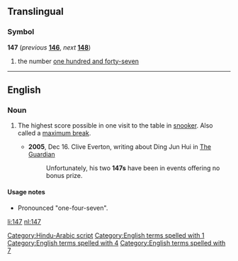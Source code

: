 ==Translingual==

===Symbol===
'''147''' (''previous'' '''[[146]]''', ''next'' '''[[148]]''')

# the number [[one hundred and forty-seven]]

[[Category:Hindu-Arabic script]]

----

==English==

===Noun===
{{en-noun}}

# {{lb|en|snooker}} The highest score possible in one visit to the table in [[snooker]]. Also called a [[maximum break]].
#* '''2005''', Dec 16. Clive Everton, writing about Ding Jun Hui in [[w:The Guardian|The Guardian]]
#*: Unfortunately, his two '''147s''' have been in events offering no bonus prize.

====Usage notes====
* Pronounced "one-four-seven".

[[Category:English terms spelled with 1]]
[[Category:English terms spelled with 4]]
[[Category:English terms spelled with 7]]

[[li:147]]
[[nl:147]]